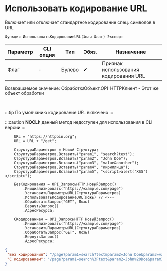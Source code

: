 ﻿---
sidebar_position: 4
description: Использовать кодирование URL  и другие функции для работы с HTTP-клиент в Открытом пакете интеграций - бесплатной open-source библиотеке интеграций для 1С:Предприятие 8, OneScript и CLI
keywords: [1C, 1С, 1С:Предприятие, 1С:Предприятие 8.3, API, Интеграция, Сервисы, Обмен, OneScript, CLI, HTTP-клиент]
---


# Использовать кодирование URL 
 Включает или отключает стандартное кодирование спец. символов в URL



`Функция ИспользоватьКодированиеURL(Знач Флаг) Экспорт`

  | Параметр | CLI опция | Тип | Обяз. | Назначение |
  |-|-|-|-|-|
  | Флаг | - | Булево | &#x2714; | Признак использования кодирования URL |

  
  Возвращаемое значение:   ОбработкаОбъект.OPI_HTTPКлиент -  Этот же объект обработки

<br/>

:::tip
По умолчанию кодирование URL включено
:::

:::caution
**NOCLI:** данный метод недоступен для использования в CLI версии
:::
<br/>



```bsl title="Пример использования для 1С:Предприятие/OneScript"
    URL = "https://httpbin.org";
    URL = URL + "/get";

    СтруктураПараметров = Новый Структура;
    СтруктураПараметров.Вставить("param1", "search?text");
    СтруктураПараметров.Вставить("param2", "John Doe");
    СтруктураПараметров.Вставить("param3", "value&another");
    СтруктураПараметров.Вставить("param4", "кириллица");
    СтруктураПараметров.Вставить("param5", "<script>alert('XSS')</script>");

    БезКодирования = OPI_ЗапросыHTTP.НовыйЗапрос()
        .Инициализировать("https://example.com/page")
        .УстановитьПараметрыURL(СтруктураПараметров)
        .ИспользоватьКодированиеURL(Ложь) // <---
        .ОбработатьЗапрос("GET", Ложь)
        .ВернутьЗапрос()
        .АдресРесурса;

    СКодированием = OPI_ЗапросыHTTP.НовыйЗапрос()
        .Инициализировать("https://example.com/page")
        .УстановитьПараметрыURL(СтруктураПараметров)
        .ОбработатьЗапрос("GET", Ложь)
        .ВернутьЗапрос()
        .АдресРесурса;
```
    



```json title="Результат"
{
 "Без кодирования": "/page?param1=search?text&param2=John Doe&param3=value&another&param4=кириллица&param5=<script>alert('XSS')</script>",
 "С кодированием": "/page?param1=search%3Ftext&param2=John%20Doe&param3=value%26another&param4=%D0%BA%D0%B8%D1%80%D0%B8%D0%BB%D0%BB%D0%B8%D1%86%D0%B0&param5=%3Cscript%3Ealert%28%27XSS%27%29%3C%2Fscript%3E"
}
```
